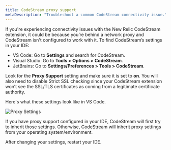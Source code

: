 ```yaml
---
title: CodeStream proxy support
metaDescription: "Troubleshoot a common CodeStream connectivity issue."
---
```


If you're experiencing connectivity issues with the New Relic CodeStream extension, it could be because you’re behind a network proxy and CodeStream isn't configured to work with it. To find CodeStream’s settings in your IDE:

* VS Code: Go to **Settings** and search for CodeStream.
* Visual Studio: Go to **Tools > Options > CodeStream**.
* JetBrains: Go to **Settings/Preferences > Tools > CodeStream**.

Look for the **Proxy Support** setting and make sure it is set to **on**. You will also need to disable Strict SSL checking since your CodeStream extension won’t see the SSL/TLS certificates as coming from a legitimate certificate authority.

Here's what these settings look like in VS Code.

![Proxy Settings](/images/ProxySettings1.png)

If you have proxy support configured in your IDE, CodeStream will first try to inherit those settings. Otherwise, CodeStream will inherit proxy settings from your operating system/environment.

After changing your settings, restart your IDE.
